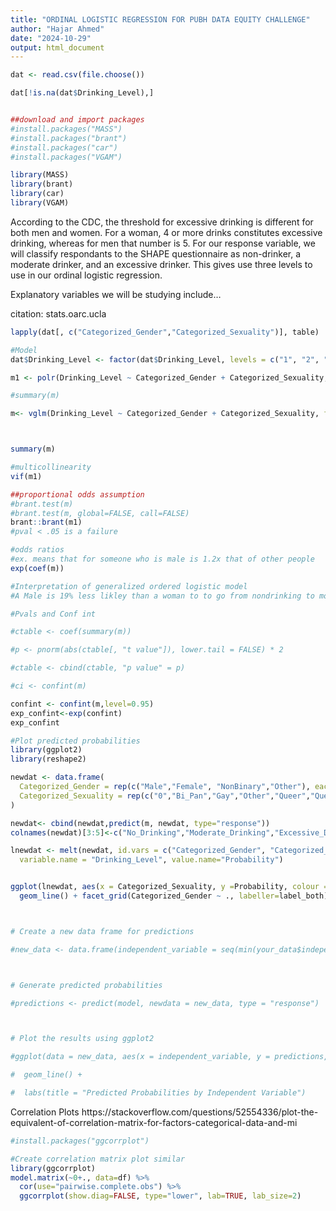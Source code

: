 ---
title: "ORDINAL LOGISTIC REGRESSION FOR PUBH DATA EQUITY CHALLENGE"
author: "Hajar Ahmed"
date: "2024-10-29"
output: html_document
---

```{r include=FALSE}
dat <- read.csv(file.choose())

dat[!is.na(dat$Drinking_Level),]


##download and import packages
#install.packages("MASS")
#install.packages("brant")
#install.packages("car")
#install.packages("VGAM")

library(MASS)
library(brant)
library(car)
library(VGAM)
```

According to the CDC, the threshold for excessive drinking is different for both men and women. For a woman, 4 or more drinks constitutes excessive drinking, whereas for men that number is 5. For our response variable, we will classify respondants to the SHAPE questionnaire as non-drinker, a moderate drinker, and an excessive drinker. This gives use three levels to use in our ordinal logistic regression.

Explanatory variables we will be studying include...

citation: stats.oarc.ucla
```{r}
lapply(dat[, c("Categorized_Gender","Categorized_Sexuality")], table)
```

```{r}
#Model
dat$Drinking_Level <- factor(dat$Drinking_Level, levels = c("1", "2", "3"), ordered = TRUE)

m1 <- polr(Drinking_Level ~ Categorized_Gender + Categorized_Sexuality, data = dat, Hess = TRUE)

#summary(m)

m<- vglm(Drinking_Level ~ Categorized_Gender + Categorized_Sexuality, family=cumulative(parallel=FALSE),data=dat)



summary(m)

```
```{r}
#multicollinearity
vif(m1)
```

```{r}
##proportional odds assumption
#brant.test(m)
#brant.test(m, global=FALSE, call=FALSE)
brant::brant(m1)
#pval < .05 is a failure

```
```{r}
#odds ratios
#ex. means that for someone who is male is 1.2x that of other people
exp(coef(m))

#Interpretation of generalized ordered logistic model
#A Male is 19% less likley than a woman to to go from nondrinking to moderate drinking

```
```{r}
#Pvals and Conf int

#ctable <- coef(summary(m))

#p <- pnorm(abs(ctable[, "t value"]), lower.tail = FALSE) * 2

#ctable <- cbind(ctable, "p value" = p)

#ci <- confint(m)

confint <- confint(m,level=0.95)
exp_confint<-exp(confint)
exp_confint
```



```{r}
#Plot predicted probabilities
library(ggplot2)
library(reshape2)

newdat <- data.frame(
  Categorized_Gender = rep(c("Male","Female", "NonBinary","Other"), each=175),
  Categorized_Sexuality = rep(c("0","Bi_Pan","Gay","Other","Queer","Questioining","Straight"), each=100)
)

newdat<- cbind(newdat,predict(m, newdat, type="response"))
colnames(newdat)[3:5]<-c("No_Drinking","Moderate_Drinking","Excessive_Drinking")

lnewdat <- melt(newdat, id.vars = c("Categorized_Gender", "Categorized_Sexuality"),
  variable.name = "Drinking_Level", value.name="Probability")


ggplot(lnewdat, aes(x = Categorized_Sexuality, y =Probability, colour = Drinking_Level)) +
  geom_line() + facet_grid(Categorized_Gender ~ ., labeller=label_both) + labs(x="Sexuality", y="Predicted Probability",title="Predicted Probabilities of Drinking Levels by Gender and Sexuality", color= "Drinking Level")+ theme_minimal()



# Create a new data frame for predictions

#new_data <- data.frame(independent_variable = seq(min(your_data$independent_variable), max(your_data$independent_variable), length.out = 100))



# Generate predicted probabilities

#predictions <- predict(model, newdata = new_data, type = "response")



# Plot the results using ggplot2

#ggplot(data = new_data, aes(x = independent_variable, y = predictions, color = factor(levels(predictions)))) +

#  geom_line() + 

#  labs(title = "Predicted Probabilities by Independent Variable") 
```

Correlation Plots
https://stackoverflow.com/questions/52554336/plot-the-equivalent-of-correlation-matrix-for-factors-categorical-data-and-mi
```{r}
#install.packages("ggcorrplot")

#Create correlation matrix plot similar 
library(ggcorrplot)
model.matrix(~0+., data=df) %>% 
  cor(use="pairwise.complete.obs") %>% 
  ggcorrplot(show.diag=FALSE, type="lower", lab=TRUE, lab_size=2)
```


